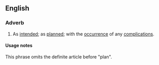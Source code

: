 ==English==

===Adverb===
{{en-adv|pos=[[according]] to [[plan]]}}

# As [[intend]]ed; as [[plan]]ned; with the [[occurrence]] of any [[complication]]s.

====Usage notes====
This phrase omits the definite article before "plan".